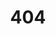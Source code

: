 ---
title: '404'
template: splash
hero:
  title: '404'
  tagline: Looks like you've followed a broken link or entered a URL that doesn't exist on this site. Please go back to our site
---